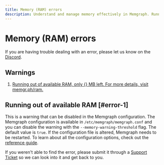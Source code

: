 ```yaml
---
title: Memory (RAM) errors
description: Understand and manage memory effectively in Memgraph. Running out of available RAM? Learn how to disable the warning by going to our documentation page. 
---
```



# Memory (RAM) errors

<Callout type="info">
If you are having trouble dealing with an error, please let us know on the <a href="https://www.discord.gg/memgraph"
target="_blank">Discord</a>.
</Callout>

## Warnings

1. [Running out of available RAM, only {} MB left. For more details, visit
   memgr.ph/ram.](#error-1)

## Running out of available RAM [#error-1]

This is a warning that can be disabled in the Memgraph configuration. The
Memgraph configuration is available in `/etc/memgraph/memgraph.conf` and you can
disable the warning with the `--memory-warning-threshold` flag. The default
value is `true`. If the configuration file is altered, Memgraph needs to be
restarted. To learn about all the configuration options, check out the
[reference guide](/database-management/configuration).

<Callout type="info">
If you weren't able to find the error, please submit it through a <a href="https://support.memgraph.com"
target="_blank">Support Ticket</a> so we can look into it and get back to you.
</Callout>
